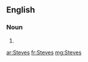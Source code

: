 ==English==

===Noun===
{{head|en|plural}}

# {{plural of|Steve|lang=en|nocat=1}}

[[ar:Steves]]
[[fr:Steves]]
[[mg:Steves]]